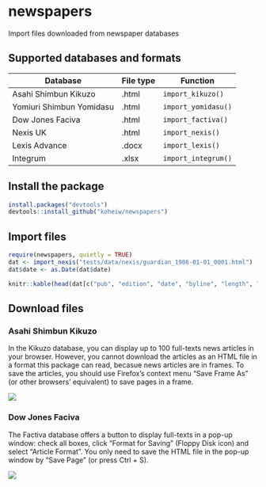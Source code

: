 # newspapers

Import files downloaded from newspaper databases

## Supported databases and formats

Database | File type | Function
-- | -- | --
Asahi Shimbun Kikuzo | .html | `import_kikuzo()`
Yomiuri Shimbun Yomidasu | .html | `import_yomidasu()`
Dow Jones Faciva | .html | `import_factiva()`
Nexis UK | .html | `import_nexis()`
Lexis Advance | .docx | `import_lexis()`
Integrum | .xlsx | `import_integrum()`

## Install the package

```r
install.packages("devtools")
devtools::install_github("koheiw/newspapers")
```

## Import files

```r
require(newspapers, quietly = TRUE)
dat <- import_nexis("tests/data/nexis/guardian_1986-01-01_0001.html")
dat$date <- as.Date(dat$date)
```

```r
knitr::kable(head(dat[c("pub", "edition", "date", "byline", "length", "section", "head")]))
```

## Download files

### Asahi Shimbun Kikuzo

In the Kikuzo database, you can display up to 100 full-texts news articles in your browser. However, you cannot download the articles as an HTML file in a format this package can read, becasue news articles are in frames. To save the articles, you should use Firefox's context menu "Save Frame As" (or other browsers' equivalent) to save pages in a frame.

![](images/kikuzo.png)

### Dow Jones Faciva

The Factiva database offers a button to display full-texts in a pop-up window: check all boxes, click "Format for Saving" (Floppy Disk icon) and select "Article Format". You only need to save the HTML file in the pop-up window by "Save Page" (or press Ctrl + S).

![](images/factiva.png)

